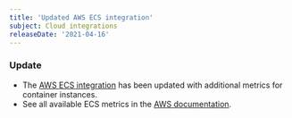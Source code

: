 ```yaml
---
title: 'Updated AWS ECS integration'
subject: Cloud integrations
releaseDate: '2021-04-16'
---
```


### Update

* The [AWS ECS integration](/docs/infrastructure/amazon-integrations/aws-integrations-list/aws-ecsecr-monitoring-integration/) has been updated with additional metrics for container instances.
* See all available ECS metrics in the [AWS documentation](https://aws.amazon.com/documentation/ecs/).
